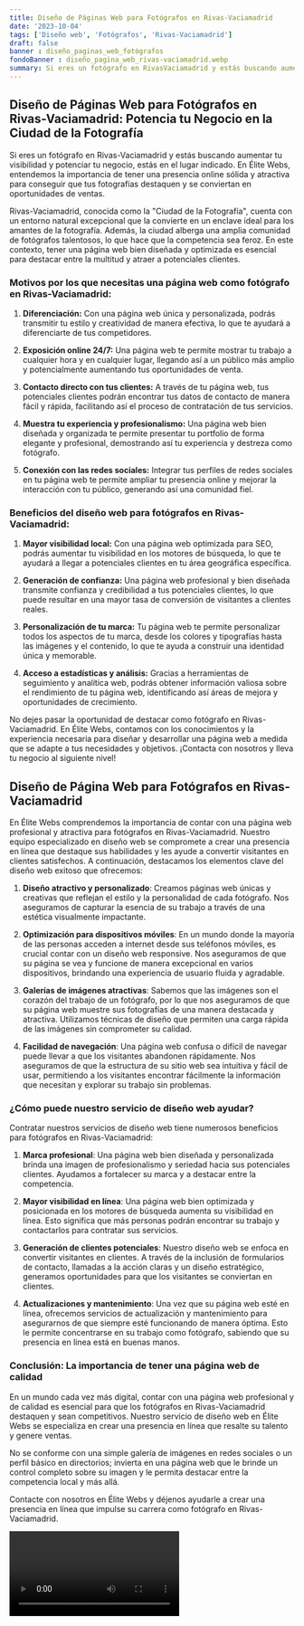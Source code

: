 ```yaml
---
title: Diseño de Páginas Web para Fotógrafos en Rivas-Vaciamadrid
date: '2023-10-04'
tags: ['Diseño web', 'Fotógrafos', 'Rivas-Vaciamadrid']
draft: false
banner : diseño_paginas_web_fotógrafos
fondoBanner : diseño_pagina_web_rivas-vaciamadrid.webp
summary: Si eres un fotógrafo en RivasVaciamadrid y estás buscando aumentar tu visibilidad y potenciar tu negocio, estás en el lugar indicado. En Élite Webs, entendemos la importancia de tener una presencia online sólida y atractiva para conseguir que tus fotografías destaquen y se conviertan en oportunidades de ventas.
---
```


## Diseño de Páginas Web para Fotógrafos en Rivas-Vaciamadrid: Potencia tu Negocio en la Ciudad de la Fotografía

Si eres un fotógrafo en Rivas-Vaciamadrid y estás buscando aumentar tu visibilidad y potenciar tu negocio, estás en el lugar indicado. En Élite Webs, entendemos la importancia de tener una presencia online sólida y atractiva para conseguir que tus fotografías destaquen y se conviertan en oportunidades de ventas.

Rivas-Vaciamadrid, conocida como la "Ciudad de la Fotografía", cuenta con un entorno natural excepcional que la convierte en un enclave ideal para los amantes de la fotografía. Además, la ciudad alberga una amplia comunidad de fotógrafos talentosos, lo que hace que la competencia sea feroz. En este contexto, tener una página web bien diseñada y optimizada es esencial para destacar entre la multitud y atraer a potenciales clientes.

### Motivos por los que necesitas una página web como fotógrafo en Rivas-Vaciamadrid:

1. **Diferenciación:** Con una página web única y personalizada, podrás transmitir tu estilo y creatividad de manera efectiva, lo que te ayudará a diferenciarte de tus competidores.

2. **Exposición online 24/7:** Una página web te permite mostrar tu trabajo a cualquier hora y en cualquier lugar, llegando así a un público más amplio y potencialmente aumentando tus oportunidades de venta.

3. **Contacto directo con tus clientes:** A través de tu página web, tus potenciales clientes podrán encontrar tus datos de contacto de manera fácil y rápida, facilitando así el proceso de contratación de tus servicios.

4. **Muestra tu experiencia y profesionalismo:** Una página web bien diseñada y organizada te permite presentar tu portfolio de forma elegante y profesional, demostrando así tu experiencia y destreza como fotógrafo.

5. **Conexión con las redes sociales:** Integrar tus perfiles de redes sociales en tu página web te permite ampliar tu presencia online y mejorar la interacción con tu público, generando así una comunidad fiel.

### Beneficios del diseño web para fotógrafos en Rivas-Vaciamadrid:

1. **Mayor visibilidad local:** Con una página web optimizada para SEO, podrás aumentar tu visibilidad en los motores de búsqueda, lo que te ayudará a llegar a potenciales clientes en tu área geográfica específica.

2. **Generación de confianza:** Una página web profesional y bien diseñada transmite confianza y credibilidad a tus potenciales clientes, lo que puede resultar en una mayor tasa de conversión de visitantes a clientes reales.

3. **Personalización de tu marca:** Tu página web te permite personalizar todos los aspectos de tu marca, desde los colores y tipografías hasta las imágenes y el contenido, lo que te ayuda a construir una identidad única y memorable.

4. **Acceso a estadísticas y análisis:** Gracias a herramientas de seguimiento y analítica web, podrás obtener información valiosa sobre el rendimiento de tu página web, identificando así áreas de mejora y oportunidades de crecimiento.

No dejes pasar la oportunidad de destacar como fotógrafo en Rivas-Vaciamadrid. En Élite Webs, contamos con los conocimientos y la experiencia necesaria para diseñar y desarrollar una página web a medida que se adapte a tus necesidades y objetivos. ¡Contacta con nosotros y lleva tu negocio al siguiente nivel!

<GifSeo />

<Cta />

## Diseño de Página Web para Fotógrafos en Rivas-Vaciamadrid

En Élite Webs comprendemos la importancia de contar con una página web profesional y atractiva para fotógrafos en Rivas-Vaciamadrid. Nuestro equipo especializado en diseño web se compromete a crear una presencia en línea que destaque sus habilidades y les ayude a convertir visitantes en clientes satisfechos. A continuación, destacamos los elementos clave del diseño web exitoso que ofrecemos:

1. **Diseño atractivo y personalizado**: Creamos páginas web únicas y creativas que reflejan el estilo y la personalidad de cada fotógrafo. Nos aseguramos de capturar la esencia de su trabajo a través de una estética visualmente impactante.

2. **Optimización para dispositivos móviles**: En un mundo donde la mayoría de las personas acceden a internet desde sus teléfonos móviles, es crucial contar con un diseño web responsive. Nos aseguramos de que su página se vea y funcione de manera excepcional en varios dispositivos, brindando una experiencia de usuario fluida y agradable.

3. **Galerías de imágenes atractivas**: Sabemos que las imágenes son el corazón del trabajo de un fotógrafo, por lo que nos aseguramos de que su página web muestre sus fotografías de una manera destacada y atractiva. Utilizamos técnicas de diseño que permiten una carga rápida de las imágenes sin comprometer su calidad.

4. **Facilidad de navegación**: Una página web confusa o difícil de navegar puede llevar a que los visitantes abandonen rápidamente. Nos aseguramos de que la estructura de su sitio web sea intuitiva y fácil de usar, permitiendo a los visitantes encontrar fácilmente la información que necesitan y explorar su trabajo sin problemas.

### ¿Cómo puede nuestro servicio de diseño web ayudar?

Contratar nuestros servicios de diseño web tiene numerosos beneficios para fotógrafos en Rivas-Vaciamadrid:

1. **Marca profesional**: Una página web bien diseñada y personalizada brinda una imagen de profesionalismo y seriedad hacia sus potenciales clientes. Ayudamos a fortalecer su marca y a destacar entre la competencia.

2. **Mayor visibilidad en línea**: Una página web bien optimizada y posicionada en los motores de búsqueda aumenta su visibilidad en línea. Esto significa que más personas podrán encontrar su trabajo y contactarlos para contratar sus servicios.

3. **Generación de clientes potenciales**: Nuestro diseño web se enfoca en convertir visitantes en clientes. A través de la inclusión de formularios de contacto, llamadas a la acción claras y un diseño estratégico, generamos oportunidades para que los visitantes se conviertan en clientes.

4. **Actualizaciones y mantenimiento**: Una vez que su página web esté en línea, ofrecemos servicios de actualización y mantenimiento para asegurarnos de que siempre esté funcionando de manera óptima. Esto le permite concentrarse en su trabajo como fotógrafo, sabiendo que su presencia en línea está en buenas manos.

### Conclusión: La importancia de tener una página web de calidad

En un mundo cada vez más digital, contar con una página web profesional y de calidad es esencial para que los fotógrafos en Rivas-Vaciamadrid destaquen y sean competitivos. Nuestro servicio de diseño web en Élite Webs se especializa en crear una presencia en línea que resalte su talento y genere ventas.

No se conforme con una simple galería de imágenes en redes sociales o un perfil básico en directorios; invierta en una página web que le brinde un control completo sobre su imagen y le permita destacar entre la competencia local y más allá.

Contacte con nosotros en Élite Webs y déjenos ayudarle a crear una presencia en línea que impulse su carrera como fotógrafo en Rivas-Vaciamadrid.

<Video />

<CtaBot job='Fotógrafos' city='Rivas-Vaciamadrid'/>

<Gmaps query='Rivas-Vaciamadrid+españa+maps' />
